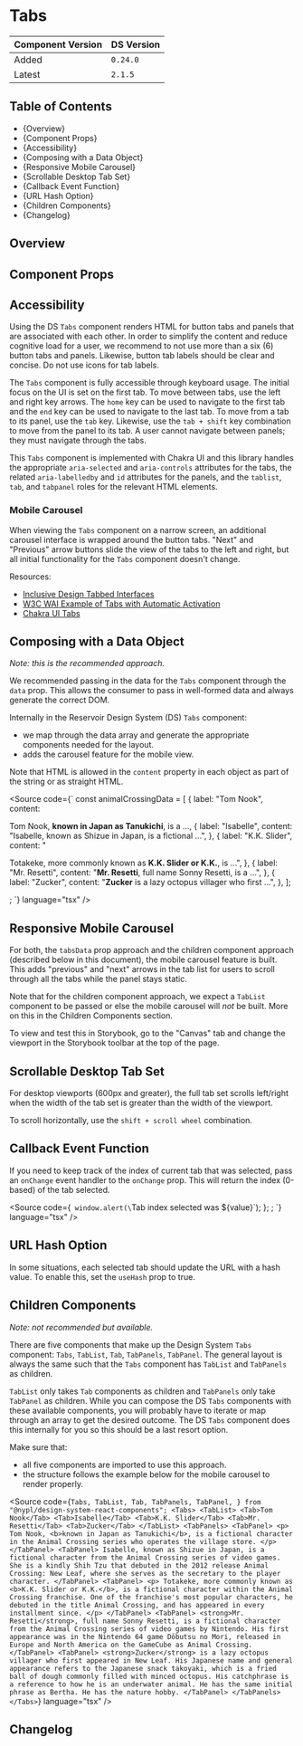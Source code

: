

<Meta of={TabsStories} />

# Tabs

| Component Version | DS Version |
| ----------------- | ---------- |
| Added             | `0.24.0`   |
| Latest            | `2.1.5`    |

## Table of Contents

- {<Link href="#overview" target="_self">Overview</Link>}
- {<Link href="#component-props" target="_self">Component Props</Link>}
- {<Link href="#accessibility" target="_self">Accessibility</Link>}
- {<Link href="#composing-with-a-data-object" target="_self">Composing with a Data Object</Link>}
- {<Link href="#responsive-mobile-carousel" target="_self">Responsive Mobile Carousel</Link>}
- {<Link href="#scrollable-desktop-tab-set" target="_self">Scrollable Desktop Tab Set</Link>}
- {<Link href="#callback-event-function" target="_self">Callback Event Function</Link>}
- {<Link href="#url-hash-option" target="_self">URL Hash Option</Link>}
- {<Link href="#children-components" target="_self">Children Components</Link>}
- {<Link href="#changelog" target="_self">Changelog</Link>}

## Overview

<Description of={TabsStories} />

## Component Props

<Canvas of={TabsStories.WithControls} />

<ArgTypes of={TabsStories.WithControls} />

## Accessibility

Using the DS `Tabs` component renders HTML for button tabs and panels that are
associated with each other. In order to simplify the content and reduce
cognitive load for a user, we recommend to not use more than a six (6) button
tabs and panels. Likewise, button tab labels should be clear and concise. Do not
use icons for tab labels.

The `Tabs` component is fully accessible through keyboard usage. The initial
focus on the UI is set on the first tab. To move between tabs, use the left and
right key arrows. The `home` key can be used to navigate to the first tab and
the `end` key can be used to navigate to the last tab. To move from a tab to its
panel, use the `tab` key. Likewise, use the `tab + shift` key combination to
move from the panel to its tab. A user cannot navigate between panels; they must
navigate through the tabs.

This `Tabs` component is implemented with Chakra UI and this library handles the
appropriate `aria-selected` and `aria-controls` attributes for the tabs, the
related `aria-labelledby` and `id` attributes for the panels, and the `tablist`,
`tab`, and `tabpanel` roles for the relevant HTML elements.

### Mobile Carousel

When viewing the `Tabs` component on a narrow screen, an additional carousel
interface is wrapped around the button tabs. "Next" and "Previous" arrow buttons
slide the view of the tabs to the left and right, but all initial functionality
for the `Tabs` component doesn't change.

Resources:

- [Inclusive Design Tabbed Interfaces](https://inclusive-components.design/tabbed-interfaces/)
- [W3C WAI Example of Tabs with Automatic Activation](https://www.w3.org/TR/wai-aria-practices/examples/tabs/tabs-1/tabs.html)
- [Chakra UI Tabs](https://chakra-ui.com/docs/components/disclosure/tabs)

## Composing with a Data Object

_Note: this is the recommended approach._

We recommended passing in the data for the `Tabs` component through the `data`
prop. This allows the consumer to pass in well-formed data and always generate
the correct DOM.

Internally in the Reservoir Design System (DS) `Tabs` component:

- we map through the data array and generate the appropriate components needed
  for the layout.
- adds the carousel feature for the mobile view.

Note that HTML is allowed in the `content` property in each object as part of
the string or as straight HTML.

<Source
  code={`
const animalCrossingData = [
  {
    label: "Tom Nook",
    content: <p>Tom Nook, <b>known in Japan as Tanukichi</b>, is a ...,
  {
    label: "Isabelle",
    content: "Isabelle, known as Shizue in Japan, is a fictional ...",
  },
  {
    label: "K.K. Slider",
    content:
      "<p>Totakeke, more commonly known as <b>K.K. Slider or K.K.</b>, is ...",
  },
  {
    label: "Mr. Resetti",
    content:
      "<strong>Mr. Resetti</strong>, full name Sonny Resetti, is a ...",
  },
  {
    label: "Zucker",
    content:
      "<strong>Zucker</strong> is a lazy octopus villager who first ...",
  },
];

<Tabs tabsData={animalCrossingData} />; `} language="tsx" />

## Responsive Mobile Carousel

For both, the `tabsData` prop approach and the children component approach
(described below in this document), the mobile carousel feature is built. This
adds "previous" and "next" arrows in the tab list for users to scroll through
all the tabs while the panel stays static.

Note that for the children component approach, we expect a `TabList` component
to be passed or else the mobile carousel will _not_ be built. More on this in
the <Link href="#children-components" target="_self">Children Components</Link> section.

To view and test this in Storybook, go to the "Canvas" tab and change the
viewport in the Storybook toolbar at the top of the page.

## Scrollable Desktop Tab Set

For desktop viewports (600px and greater), the full tab set scrolls left/right when
the width of the tab set is greater than the width of the viewport.

To scroll horizontally, use the `shift + scroll wheel` combination.

<Canvas of={TabsStories.ExtendedTabSetExample} />

## Callback Event Function

If you need to keep track of the index of current tab that was selected, pass an
`onChange` event handler to the `onChange` prop. This will return the index
(0-based) of the tab selected.

<Source
  code={`
  window.alert(\`Tab index selected was \${value}\`);
};
<Tabs tabsData={animalCrossing} onChange={onChange} />;
`}
  language="tsx"
/>

<Canvas of={TabsStories.CallbackEventFunction} />

## URL Hash Option

In some situations, each selected tab should update the URL with a hash value.
To enable this, set the `useHash` prop to true.

<Canvas of={TabsStories.URLHashOption} />

## Children Components

_Note: not recommended but available._

There are five components that make up the Design System `Tabs` component:
`Tabs`, `TabList`, `Tab`, `TabPanels`, `TabPanel`. The general layout is always
the same such that the `Tabs` component has `TabList` and `TabPanels` as
children.

`TabList` only takes `Tab` components as children and `TabPanels` only take
`TabPanel` as children. While you can compose the DS `Tabs` components with
these available components, you will probably have to iterate or map through an
array to get the desired outcome. The DS `Tabs` component does this internally
for you so this should be a last resort option.

Make sure that:

- all five components are imported to use this approach.
- the structure follows the example below for the mobile carousel to render
  properly.

<Source
  code={`
  Tabs,
  TabList,
  Tab,
  TabPanels,
  TabPanel,
} from "@nypl/design-system-react-components";
<Tabs>
  <TabList>
    <Tab>Tom Nook</Tab>
    <Tab>Isabelle</Tab>
    <Tab>K.K. Slider</Tab>
    <Tab>Mr. Resetti</Tab>
    <Tab>Zucker</Tab>
  </TabList>
  <TabPanels>
    <TabPanel>
      <p>
        Tom Nook, <b>known in Japan as Tanukichi</b>, is a fictional
        character in the Animal Crossing series who operates the village
        store.
      </p>
    </TabPanel>
    <TabPanel>
      Isabelle, known as Shizue in Japan, is a fictional character from the
      Animal Crossing series of video games. She is a kindly Shih Tzu that
      debuted in the 2012 release Animal Crossing: New Leaf, where she
      serves as the secretary to the player character.
    </TabPanel>
    <TabPanel>
      <p>
        Totakeke, more commonly known as <b>K.K. Slider or K.K.</b>, is a
        fictional character within the Animal Crossing franchise. One of the
        franchise's most popular characters, he debuted in the title Animal
        Crossing, and has appeared in every installment since.
      </p>
    </TabPanel>
    <TabPanel>
      <strong>Mr. Resetti</strong>, full name Sonny Resetti, is a fictional
      character from the Animal Crossing series of video games by Nintendo.
      His first appearance was in the Nintendo 64 game Dōbutsu no Mori,
      released in Europe and North America on the GameCube as Animal
      Crossing.
    </TabPanel>
    <TabPanel>
      <strong>Zucker</strong> is a lazy octopus villager who first appeared
      in New Leaf. His Japanese name and general appearance refers to the
      Japanese snack takoyaki, which is a fried ball of dough commonly
      filled with minced octopus. His catchphrase is a reference to how he
      is an underwater animal. He has the same initial phrase as Bertha. He
      has the nature hobby.
    </TabPanel>
  </TabPanels>
</Tabs>
`}
  language="tsx"
/>

<Canvas of={TabsStories.ChildrenComponents} />

## Changelog

<ComponentChangelogTable changelogData={changelogData} />
